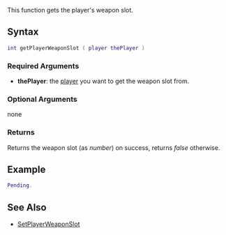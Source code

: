 
{{Deprecated|getPedWeaponSlot|}}

This function gets the player's weapon slot.

==Syntax== 
<syntaxhighlight lang="lua">
int getPlayerWeaponSlot ( player thePlayer )
</syntaxhighlight> 

===Required Arguments=== 
*'''thePlayer''': the [[/player.md|player]] you want to get the weapon slot from.

===Optional Arguments=== 
none

===Returns===
Returns the weapon slot (as ''number'') on success, returns ''false'' otherwise.
{{Weapon_Slots}}

==Example== 
<syntaxhighlight lang="lua">
Pending.
</syntaxhighlight>

==See Also==
* [[/SetPlayerWeaponSlot.md|SetPlayerWeaponSlot]]